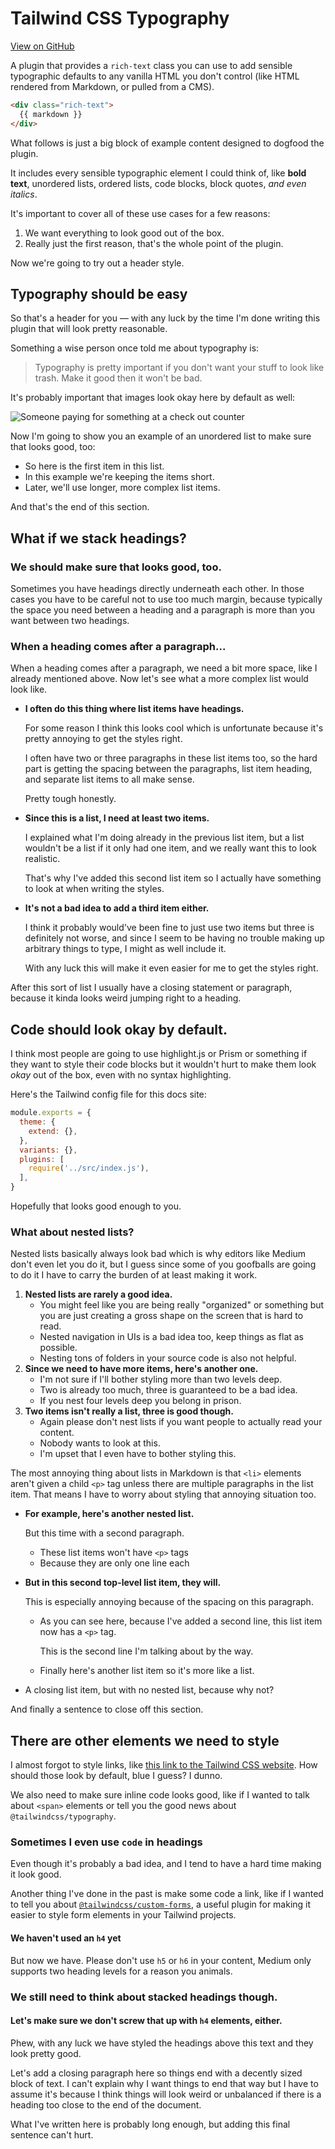 # Tailwind CSS Typography

[View on GitHub](https://github.com/tailwindcss/typography)

A plugin that provides a `rich-text` class you can use to add sensible typographic defaults to any vanilla HTML you don't control (like HTML rendered from Markdown, or pulled from a CMS).

```html
<div class="rich-text">
  {{ markdown }}
</div>
```

What follows is just a big block of example content designed to dogfood the plugin.

It includes every sensible typographic element I could think of, like **bold text**, unordered lists, ordered lists, code blocks, block quotes, _and even italics_.

It's important to cover all of these use cases for a few reasons:

1. We want everything to look good out of the box.
2. Really just the first reason, that's the whole point of the plugin.

Now we're going to try out a header style.

## Typography should be easy

So that's a header for you — with any luck by the time I'm done writing this plugin that will look pretty reasonable.

Something a wise person once told me about typography is:

> Typography is pretty important if you don't want your stuff to look like trash. Make it good then it won't be bad.

It's probably important that images look okay here by default as well:

![Someone paying for something at a check out counter](https://images.unsplash.com/photo-1556740758-90de374c12ad?ixlib=rb-1.2.1&ixid=eyJhcHBfaWQiOjEyMDd9&auto=format&fit=crop&w=1000&q=80)

Now I'm going to show you an example of an unordered list to make sure that looks good, too:

- So here is the first item in this list.
- In this example we're keeping the items short.
- Later, we'll use longer, more complex list items.

And that's the end of this section.

## What if we stack headings?

### We should make sure that looks good, too.

Sometimes you have headings directly underneath each other. In those cases you have to be careful not to use too much margin, because typically the space you need between a heading and a paragraph is more than you want between two headings.

### When a heading comes after a paragraph...

When a heading comes after a paragraph, we need a bit more space, like I already mentioned above. Now let's see what a more complex list would look like.

- **I often do this thing where list items have headings.**

  For some reason I think this looks cool which is unfortunate because it's pretty annoying to get the styles right.

  I often have two or three paragraphs in these list items too, so the hard part is getting the spacing between the paragraphs, list item heading, and separate list items to all make sense.

  Pretty tough honestly.

- **Since this is a list, I need at least two items.**

  I explained what I'm doing already in the previous list item, but a list wouldn't be a list if it only had one item, and we really want this to look realistic.

  That's why I've added this second list item so I actually have something to look at when writing the styles.

- **It's not a bad idea to add a third item either.**

  I think it probably would've been fine to just use two items but three is definitely not worse, and since I seem to be having no trouble making up arbitrary things to type, I might as well include it.

  With any luck this will make it even easier for me to get the styles right.

After this sort of list I usually have a closing statement or paragraph, because it kinda looks weird jumping right to a heading.

## Code should look okay by default.

I think most people are going to use highlight.js or Prism or something if they want to style their code blocks but it wouldn't hurt to make them look _okay_ out of the box, even with no syntax highlighting.

Here's the Tailwind config file for this docs site:

```js
module.exports = {
  theme: {
    extend: {},
  },
  variants: {},
  plugins: [
    require('../src/index.js'),
  ],
}
```

Hopefully that looks good enough to you.

### What about nested lists?

Nested lists basically always look bad which is why editors like Medium don't even let you do it, but I guess since some of you goofballs are going to do it I have to carry the burden of at least making it work.

1. **Nested lists are rarely a good idea.**
    + You might feel like you are being really "organized" or something but you are just creating a gross shape on the screen that is hard to read.
    + Nested navigation in UIs is a bad idea too, keep things as flat as possible.
    + Nesting tons of folders in your source code is also not helpful.
2. **Since we need to have more items, here's another one.**
    + I'm not sure if I'll bother styling more than two levels deep.
    + Two is already too much, three is guaranteed to be a bad idea.
    + If you nest four levels deep you belong in prison.
3. **Two items isn't really a list, three is good though.**
    + Again please don't nest lists if you want people to actually read your content.
    + Nobody wants to look at this.
    + I'm upset that I even have to bother styling this.

The most annoying thing about lists in Markdown is that `<li>` elements aren't given a child `<p>` tag unless there are multiple paragraphs in the list item. That means I have to worry about styling that annoying situation too.

- **For example, here's another nested list.**

  But this time with a second paragraph.
    - These list items won't have `<p>` tags
    - Because they are only one line each
- **But in this second top-level list item, they will.**

  This is especially annoying because of the spacing on this paragraph.
    - As you can see here, because I've added a second line, this list item now has a `<p>` tag.

      This is the second line I'm talking about by the way.
    - Finally here's another list item so it's more like a list.
- A closing list item, but with no nested list, because why not?

And finally a sentence to close off this section.

## There are other elements we need to style

I almost forgot to style links, like [this link to the Tailwind CSS website](https://tailwindcss.com). How should those look by default, blue I guess? I dunno.

We also need to make sure inline code looks good, like if I wanted to talk about `<span>` elements or tell you the good news about `@tailwindcss/typography`.

### Sometimes I even use `code` in headings

Even though it's probably a bad idea, and I tend to have a hard time making it look good.

Another thing I've done in the past is make some code a link, like if I wanted to tell you about [`@tailwindcss/custom-forms`](https://github.com/tailwindcss/custom-forms), a useful plugin for making it easier to style form elements in your Tailwind projects.

#### We haven't used an `h4` yet

But now we have. Please don't use `h5` or `h6` in your content, Medium only supports two heading levels for a reason you animals.

### We still need to think about stacked headings though.

#### Let's make sure we don't screw that up with `h4` elements, either.

Phew, with any luck we have styled the headings above this text and they look pretty good.

Let's add a closing paragraph here so things end with a decently sized block of text. I can't explain why I want things to end that way but I have to assume it's because I think things will look weird or unbalanced if there is a heading too close to the end of the document.

What I've written here is probably long enough, but adding this final sentence can't hurt.
